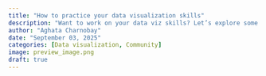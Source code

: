 ```yaml
---
title: "How to practice your data visualization skills"
description: "Want to work on your data viz skills? Let’s explore some of the data community challenges that make learning hands-on and fun!"
author: "Aghata Charnobay"
date: "September 03, 2025"
categories: [Data visualization, Community]
image: preview_image.png
draft: true
---
```

